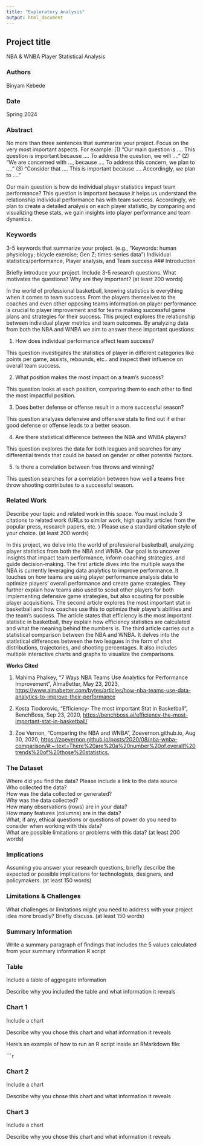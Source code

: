 ```yaml
---
title: "Exploratory Analysis"
output: html_document
---
```


## Project title

NBA & WNBA Player Statistical Analysis

### Authors

Binyam Kebede

### Date

Spring 2024

### Abstract

No more than three sentences that summarize your project. Focus on the very most important aspects. For example: (1) "Our main question is .... This question is important because .... To address the question, we will ...." (2) "We are concerned with ..., because .... To address this concern, we plan to ...." (3) "Consider that .... This is important because .... Accordingly, we plan to ...."

Our main question is how do individual player statistics impact team performance? This question is important because it helps us understand the relationship individual performance
has with team success. Accordingly, we plan to create a detailed analysis on each player statistic, by comparing and visualizing these stats, we gain insights into player performance
and team dynamics.

### Keywords

3-5 keywords that summarize your project.
(e.g., "Keywords: human physiology; bicycle exercise; Gen Z; times-series data")
Individual statistics/performance, Player analysis, and Team success
### Introduction  

Briefly introduce your project.  Include 3-5 research questions. What motivates the questions? Why are they important? (at least 200 words)

In the world of professional basketball, knowing statistics is everything when it comes to team success. From the players themselves to the coaches and even other opposing teams 
information on player performance is crucial to player improvement and for teams making successful game plans and strategies for their success. This project explores the relationship
between  individual player metrics and team outcomes. By analyzing data from both the NBA and WNBA we aim to answer these important questions:

1. How does individual performance affect team success? 

This question investigates the statistics of player in different categories like points per game, assists, rebounds, etc.. and inspect their influence on overall team success.

2. What position makes the most impact on a team's success?

This question looks at each position, comparing them to each other to find the most impactful position.

3. Does better defense or offense result in a more successful season?

This question analyzes defensive and offensive stats to find out if either good defense or offense leads to a better season.

4. Are there statistical difference between the NBA and WNBA players?

This question explores the data for both leagues and searches for any differential trends that could be based on gender or other potential factors.

5. Is there a correlation between free throws and winning?

This question searches for a correlation between how well a teams free throw shooting contributes to a successful season.

### Related Work  

Describe your topic and related work in this space. You must include 3 citations to related work (URLs to similar work, high quality articles from the popular press, research papers, etc. ) Please use a standard citation style of your choice. (at least 200 words)

In this project, we delve into the world of professional basketball, analyzing player statistics from both the NBA and WNBA. Our goal is to uncover insights that impact team performance,
inform coaching strategies, and guide decision-making. The first article dives into the multiple ways the NBA is currently leveraging data analytics to improve performance. It touches on
how teams are using player performance analysis data to optimize players' overall performance and create game strategies. They further explain how teams also used to scout other players 
for both implementing defensive game strategies, but also scouting for possible player acquisitions. The second article explores the most important stat in basketball and how coaches use
this to optimize their player's abilities and the team's success. The article states that efficiency is the most important statistic in basketball, they explain how efficiency statistics 
are calculated and what the meaning behind the numbers is. The third article carries out a statistical comparison between the NBA and WNBA. It delves into the statistical differences 
between the two leagues in the form of shot distributions, trajectories, and shooting percentages. It also includes multiple interactive charts and graphs to visualize the comparisons.

**Works Cited**

1. Mahima Phalkey, "7 Ways NBA Teams Use Analytics for Performance Improvement", AlmaBetter, May 23, 2023, <https://www.almabetter.com/bytes/articles/how-nba-teams-use-data-analytics-to-improve-their-performance>

2. Kosta Tiodorovic, "Efficiency- The most important Stat in Basketball", BenchBoss, Sep 23, 2020, <https://benchboss.ai/efficiency-the-most-important-stat-in-basketball/>

3. Zoe Vernon, "Comparing the NBA and WNBA", Zoevernon.github.io, Aug 30, 2020, <https://zoevernon.github.io/posts/2020/08/nba-wnba-comparison/#:~:text=There%20are%20a%20number%20of,overall%20trends%20of%20those%20statistics.>

### The Dataset

Where did you find the data? Please include a link to the data source  
Who collected the data?  
How was the data collected or generated?  
Why was the data collected?  
How many observations (rows) are in your data?  
How many features (columns) are in the data?  
What, if any, ethical questions or questions of power do you need to consider when working with this data?  
What are possible limitations or problems with this data?   (at least 200 words)

### Implications

Assuming you answer your research questions, briefly describe the expected or possible implications for technologists, designers, and policymakers. (at least 150 words)

### Limitations & Challenges
What challenges or limitations might you need to address with your project idea more broadly? Briefly discuss. (at least 150 words)

### Summary Information

Write a summary paragraph of findings that includes the 5 values calculated from your summary information R script

### Table

Include a table of aggregate information

Describe why you included the table and what information it reveals

### Chart 1

Include a chart

Describe why you chose this chart and what information it reveals

Here's an example of how to run an R script inside an RMarkdown file:

``````r
```

### Chart 2

Include a chart

Describe why you chose this chart and what information it reveals

### Chart 3

Include a chart

Describe why you chose this chart and what information it reveals
